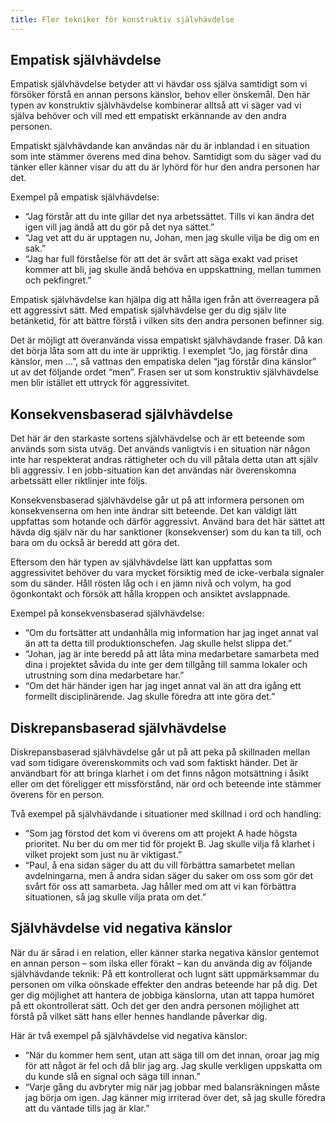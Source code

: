 ```yaml
---
title: Fler tekniker för konstruktiv självhävdelse
---
```


## Empatisk självhävdelse

Empatisk självhävdelse betyder att vi hävdar oss själva samtidigt som vi
försöker förstå en annan persons känslor, behov eller önskemål. Den här
typen av konstruktiv självhävdelse kombinerar alltså att vi säger vad vi
själva behöver och vill med ett empatiskt erkännande av den andra
personen.

Empatiskt självhävdande kan användas när du är inblandad i en situation
som inte stämmer överens med dina behov. Samtidigt som du säger vad du
tänker eller känner visar du att du är lyhörd för hur den andra personen
har det.

Exempel på empatisk självhävdelse:

-   "Jag förstår att du inte gillar det nya arbetssättet. Tills vi kan
    ändra det igen vill jag ändå att du gör på det nya sättet."
-   "Jag vet att du är upptagen nu, Johan, men jag skulle vilja be dig
    om en sak."
-   "Jag har full förståelse för att det är svårt att säga exakt vad
    priset kommer att bli, jag skulle ändå behöva en uppskattning,
    mellan tummen och pekfingret."

Empatisk självhävdelse kan hjälpa dig att hålla igen från att
överreagera på ett aggressivt sätt. Med empatisk självhävdelse ger du
dig själv lite betänketid, för att bättre förstå i vilken sits den andra
personen befinner sig.

Det är möjligt att överanvända vissa empatiskt självhävdande fraser. Då
kan det börja låta som att du inte är uppriktig. I exemplet "Jo, jag
förstår dina känslor, men ...", så vattnas den empatiska delen "jag
förstår dina känslor" ut av det följande ordet "men". Frasen ser ut som
konstruktiv självhävdelse men blir istället ett uttryck för
aggressivitet.

## Konsekvensbaserad självhävdelse

Det här är den starkaste sortens självhävdelse och är ett beteende som
används som sista utväg. Det används vanligtvis i en situation när någon
inte har respekterat andras rättigheter och du vill påtala detta utan
att själv bli aggressiv. I en jobb-situation kan det användas när
överenskomna arbetssätt eller riktlinjer inte följs.

Konsekvensbaserad självhävdelse går ut på att informera personen om
konsekvenserna om hen inte ändrar sitt beteende. Det kan väldigt lätt
uppfattas som hotande och därför aggressivt. Använd bara det här sättet
att hävda dig själv när du har sanktioner (konsekvenser) som du kan ta
till, och bara om du också är beredd att göra det.

Eftersom den här typen av självhävdelse lätt kan uppfattas som
aggressivitet behöver du vara mycket försiktig med de icke-verbala
signaler som du sänder. Håll rösten låg och i en jämn nivå och volym, ha
god ögonkontakt och försök att hålla kroppen och ansiktet avslappnade.

Exempel på konsekvensbaserad självhävdelse:

-   "Om du fortsätter att undanhålla mig information har jag inget annat
    val än att ta detta till produktionschefen. Jag skulle helst slippa
    det."
-   "Johan, jag är inte beredd på att låta mina medarbetare samarbeta
    med dina i projektet såvida du inte ger dem tillgång till samma
    lokaler och utrustning som dina medarbetare har."
-   "Om det här händer igen har jag inget annat val än att dra igång ett
    formellt disciplinärende. Jag skulle föredra att inte göra det."

## Diskrepansbaserad självhävdelse

Diskrepansbaserad självhävdelse går ut på att peka på skillnaden mellan
vad som tidigare överenskommits och vad som faktiskt händer. Det är
användbart för att bringa klarhet i om det finns någon motsättning i
åsikt eller om det föreligger ett missförstånd, när ord och beteende
inte stämmer överens för en person.

Två exempel på självhävdande i situationer med skillnad i ord och
handling:

-   "Som jag förstod det kom vi överens om att projekt A hade högsta
    prioritet. Nu ber du om mer tid för projekt B. Jag skulle vilja få
    klarhet i vilket projekt som just nu är viktigast."
-   "Paul, å ena sidan säger du att du vill förbättra samarbetet mellan
    avdelningarna, men å andra sidan säger du saker om oss som gör det
    svårt för oss att samarbeta. Jag håller med om att vi kan förbättra
    situationen, så jag skulle vilja prata om det."

## Självhävdelse vid negativa känslor

När du är sårad i en relation, eller känner starka negativa känslor
gentemot en annan person -- som ilska eller förakt -- kan du använda dig
av följande självhävdande teknik: På ett kontrollerat och lugnt sätt
uppmärksammar du personen om vilka oönskade effekter den andras beteende
har på dig. Det ger dig möjlighet att hantera de jobbiga känslorna, utan
att tappa humöret på ett okontrollerat sätt. Och det ger den andra
personen möjlighet att förstå på vilket sätt hans eller hennes handlande
påverkar dig.

Här är två exempel på självhävdelse vid negativa känslor:

-   "När du kommer hem sent, utan att säga till om det innan, oroar jag
    mig för att något är fel och då blir jag arg. Jag skulle verkligen
    uppskatta om du kunde slå en signal och säga till innan."
-   "Varje gång du avbryter mig när jag jobbar med balansräkningen måste
    jag börja om igen. Jag känner mig irriterad över det, så jag skulle
    föredra att du väntade tills jag är klar."
